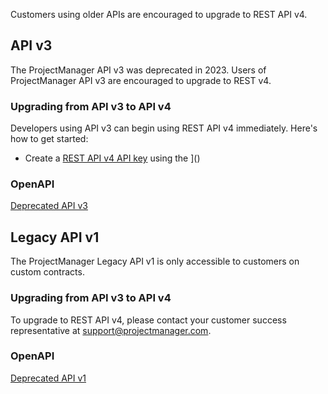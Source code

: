 Customers using older APIs are encouraged to upgrade to REST API v4.  

## API v3

The ProjectManager API v3 was deprecated in 2023.  Users of ProjectManager API v3 are encouraged to upgrade to REST v4.

### Upgrading from API v3 to API v4

Developers using API v3 can begin using REST API v4 immediately.  Here's how to get started:

* Create a [REST API v4 API key](authentication) using the ]()
### OpenAPI

[Deprecated API v3](https://github.com/projectmgr/projectmanager-docs/tree/main/fern/docs/assets/legacy-api-v3.swagger.json)

## Legacy API v1

The ProjectManager Legacy API v1 is only accessible to customers on custom contracts.  

### Upgrading from API v3 to API v4

To upgrade to REST API v4, please contact your customer success representative at support@projectmanager.com.

### OpenAPI

[Deprecated API v1](https://github.com/projectmgr/projectmanager-docs/tree/main/fern/docs/assets/legacy-api-v1.swagger.json)
